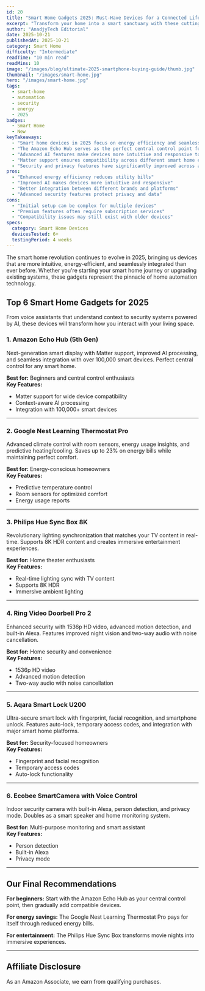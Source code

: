 ```yaml
---
id: 20
title: "Smart Home Gadgets 2025: Must-Have Devices for a Connected Life"
excerpt: "Transform your home into a smart sanctuary with these cutting-edge devices that blend convenience, security, and energy efficiency."
author: "AnadjyTech Editorial"
date: 2025-10-21
publishedAt: 2025-10-21
category: Smart Home
difficulty: "Intermediate"
readTime: "10 min read"
readMins: 10 
image: "/images/blog/ultimate-2025-smartphone-buying-guide/thumb.jpg"
thumbnail: "/images/smart-home.jpg"
hero: "/images/smart-home.jpg"
tags:
  - smart-home
  - automation
  - security
  - energy
  - 2025
badges:
  - Smart Home
  - New
keyTakeaways:
  - "Smart home devices in 2025 focus on energy efficiency and seamless integration"
  - "The Amazon Echo Hub serves as the perfect central control point for beginners"
  - "Advanced AI features make devices more intuitive and responsive to user needs"
  - "Matter support ensures compatibility across different smart home ecosystems"
  - "Security and privacy features have significantly improved across all categories"
pros:
  - "Enhanced energy efficiency reduces utility bills"
  - "Improved AI makes devices more intuitive and responsive"
  - "Better integration between different brands and platforms"
  - "Advanced security features protect privacy and data"
cons:
  - "Initial setup can be complex for multiple devices"
  - "Premium features often require subscription services"
  - "Compatibility issues may still exist with older devices"
specs:
  category: Smart Home Devices
  devicesTested: 6+
  testingPeriod: 4 weeks
---
```


The smart home revolution continues to evolve in 2025, bringing us devices that are more intuitive, energy-efficient, and seamlessly integrated than ever before. Whether you're starting your smart home journey or upgrading existing systems, these gadgets represent the pinnacle of home automation technology.

## Top 6 Smart Home Gadgets for 2025

From voice assistants that understand context to security systems powered by AI, these devices will transform how you interact with your living space.

### 1. Amazon Echo Hub (5th Gen)

Next-generation smart display with Matter support, improved AI processing, and seamless integration with over 100,000 smart devices. Perfect central control for any smart home.

**Best for:** Beginners and central control enthusiasts  
**Key Features:**
- Matter support for wide device compatibility
- Context-aware AI processing
- Integration with 100,000+ smart devices  


---

### 2. Google Nest Learning Thermostat Pro

Advanced climate control with room sensors, energy usage insights, and predictive heating/cooling. Saves up to 23% on energy bills while maintaining perfect comfort.

**Best for:** Energy-conscious homeowners  
**Key Features:**
- Predictive temperature control
- Room sensors for optimized comfort
- Energy usage reports  


---

### 3. Philips Hue Sync Box 8K

Revolutionary lighting synchronization that matches your TV content in real-time. Supports 8K HDR content and creates immersive entertainment experiences.

**Best for:** Home theater enthusiasts  
**Key Features:**
- Real-time lighting sync with TV content
- Supports 8K HDR
- Immersive ambient lighting  


---

### 4. Ring Video Doorbell Pro 2

Enhanced security with 1536p HD video, advanced motion detection, and built-in Alexa. Features improved night vision and two-way audio with noise cancellation.

**Best for:** Home security and convenience  
**Key Features:**
- 1536p HD video
- Advanced motion detection
- Two-way audio with noise cancellation  


---

### 5. Aqara Smart Lock U200

Ultra-secure smart lock with fingerprint, facial recognition, and smartphone unlock. Features auto-lock, temporary access codes, and integration with major smart home platforms.

**Best for:** Security-focused homeowners  
**Key Features:**
- Fingerprint and facial recognition
- Temporary access codes
- Auto-lock functionality  

---

### 6. Ecobee SmartCamera with Voice Control

Indoor security camera with built-in Alexa, person detection, and privacy mode. Doubles as a smart speaker and home monitoring system.

**Best for:** Multi-purpose monitoring and smart assistant  
**Key Features:**
- Person detection
- Built-in Alexa
- Privacy mode  


---

## Our Final Recommendations

**For beginners:** Start with the Amazon Echo Hub as your central control point, then gradually add compatible devices.

**For energy savings:** The Google Nest Learning Thermostat Pro pays for itself through reduced energy bills.

**For entertainment:** The Philips Hue Sync Box transforms movie nights into immersive experiences.

---

## Affiliate Disclosure

As an Amazon Associate, we earn from qualifying purchases.
